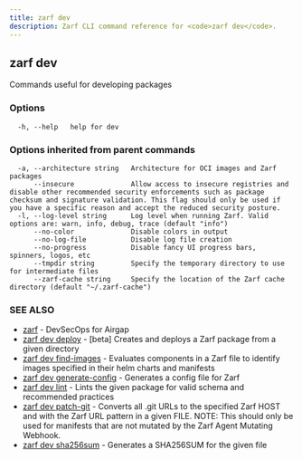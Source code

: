 ```yaml
---
title: zarf dev
description: Zarf CLI command reference for <code>zarf dev</code>.
---
```


## zarf dev

Commands useful for developing packages

### Options

```
  -h, --help   help for dev
```

### Options inherited from parent commands

```
  -a, --architecture string   Architecture for OCI images and Zarf packages
      --insecure              Allow access to insecure registries and disable other recommended security enforcements such as package checksum and signature validation. This flag should only be used if you have a specific reason and accept the reduced security posture.
  -l, --log-level string      Log level when running Zarf. Valid options are: warn, info, debug, trace (default "info")
      --no-color              Disable colors in output
      --no-log-file           Disable log file creation
      --no-progress           Disable fancy UI progress bars, spinners, logos, etc
      --tmpdir string         Specify the temporary directory to use for intermediate files
      --zarf-cache string     Specify the location of the Zarf cache directory (default "~/.zarf-cache")
```

### SEE ALSO

* [zarf](/cli/commands/zarf/)	 - DevSecOps for Airgap
* [zarf dev deploy](/cli/commands/zarf_dev_deploy/)	 - [beta] Creates and deploys a Zarf package from a given directory
* [zarf dev find-images](/cli/commands/zarf_dev_find-images/)	 - Evaluates components in a Zarf file to identify images specified in their helm charts and manifests
* [zarf dev generate-config](/cli/commands/zarf_dev_generate-config/)	 - Generates a config file for Zarf
* [zarf dev lint](/cli/commands/zarf_dev_lint/)	 - Lints the given package for valid schema and recommended practices
* [zarf dev patch-git](/cli/commands/zarf_dev_patch-git/)	 - Converts all .git URLs to the specified Zarf HOST and with the Zarf URL pattern in a given FILE.  NOTE:
This should only be used for manifests that are not mutated by the Zarf Agent Mutating Webhook.
* [zarf dev sha256sum](/cli/commands/zarf_dev_sha256sum/)	 - Generates a SHA256SUM for the given file
